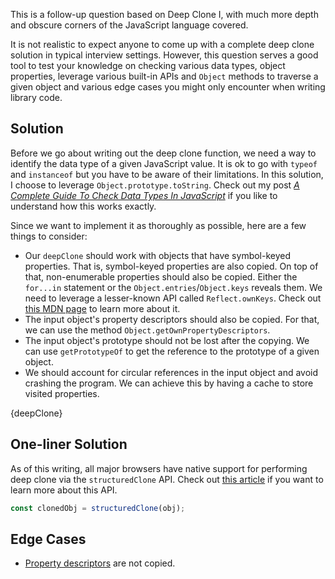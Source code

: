 

This is a follow-up question based on Deep Clone I, with much more depth and obscure corners of the JavaScript language covered.

It is not realistic to expect anyone to come up with a complete deep clone solution in typical interview settings. However, this question serves a good tool to test your knowledge on checking various data types, object properties, leverage various built-in APIs and `Object` methods to traverse a given object and various edge cases you might only encounter when writing library code.

## Solution

Before we go about writing out the deep clone function, we need a way to identify the data type of a given JavaScript value. It is ok to go with `typeof` and `instanceof` but you have to be aware of their limitations. In this solution, I choose to leverage `Object.prototype.toString`. Check out my post [_A Complete Guide To Check Data Types In JavaScript_](https://www.zhenghao.io/posts/js-data-type) if you like to understand how this works exactly.

Since we want to implement it as thoroughly as possible, here are a few things to consider:

- Our `deepClone` should work with objects that have symbol-keyed properties. That is, symbol-keyed properties are also copied. On top of that, non-enumerable properties should also be copied. Either the `for...in` statement or the `Object.entries`/`Object.keys` reveals them. We need to leverage a lesser-known API called `Reflect.ownKeys`. Check out [this MDN page](https://developer.mozilla.org/en-US/docs/Web/JavaScript/Reference/Global_Objects/Reflect/ownKeys) to learn more about it.
- The input object's property descriptors should also be copied. For that, we can use the method `Object.getOwnPropertyDescriptors`.
- The input object's prototype should not be lost after the copying. We can use `getPrototypeOf` to get the reference to the prototype of a given object.
- We should account for circular references in the input object and avoid crashing the program. We can achieve this by having a cache to store visited properties.

<MDXCodeBlock>{deepClone}</MDXCodeBlock>

## One-liner Solution

As of this writing, all major browsers have native support for performing deep clone via the `structuredClone` API. Check out [this article](https://web.dev/structured-clone/) if you want to learn more about this API.

```js
const clonedObj = structuredClone(obj);
```

## Edge Cases

- [Property descriptors](https://developer.mozilla.org/en-US/docs/Web/JavaScript/Reference/Global_Objects/Object/getOwnPropertyDescriptors) are not copied.

